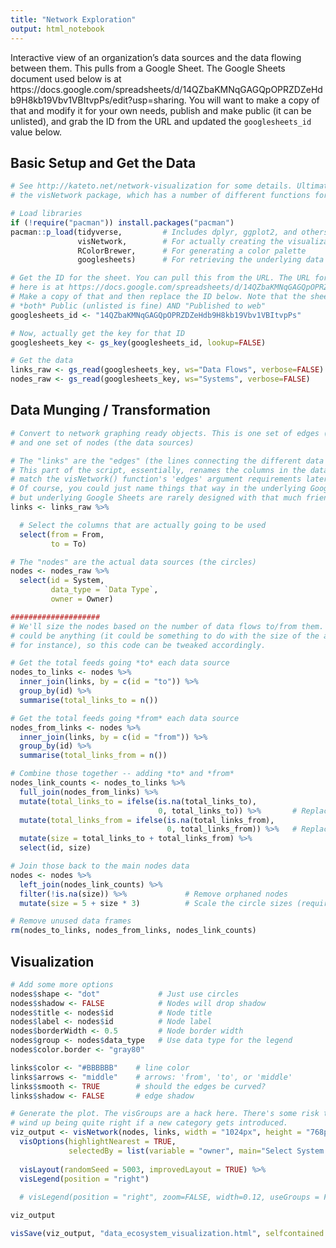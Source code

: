```yaml
---
title: "Network Exploration"
output: html_notebook
---
```


Interactive view of an organization's data sources and the data flowing between them. This pulls from a Google Sheet. The Google Sheets document used below is at https://docs.google.com/spreadsheets/d/14QZbaKMNqGAGQpOPRZDZeHdb9H8kb19Vbv1VBItvpPs/edit?usp=sharing. You will want to make a copy of that and modify it for your own needs, publish and make public (it can be unlisted), and grab the ID from the URL and updated the `googlesheets_id` value below.

## Basic Setup and Get the Data

```r

# See http://kateto.net/network-visualization for some details. Ultimately, it's all hinging on
# the visNetwork package, which has a number of different functions for adjusting the actual visualization.

# Load libraries
if (!require("pacman")) install.packages("pacman")
pacman::p_load(tidyverse,         # Includes dplyr, ggplot2, and others; very key!
               visNetwork,        # For actually creating the visualization
               RColorBrewer,      # For generating a color palette
               googlesheets)      # For retrieving the underlying data from Google Sheets

# Get the ID for the sheet. You can pull this from the URL. The URL for the Google Shee used
# here is at https://docs.google.com/spreadsheets/d/14QZbaKMNqGAGQpOPRZDZeHdb9H8kb19Vbv1VBItvpPs/edit?usp=sharing.
# Make a copy of that and then replace the ID below. Note that the sheet need to be
# *both* Public (unlisted is fine) AND "Published to web"
googlesheets_id <- "14QZbaKMNqGAGQpOPRZDZeHdb9H8kb19Vbv1VBItvpPs"

# Now, actually get the key for that ID
googlesheets_key <- gs_key(googlesheets_id, lookup=FALSE)

# Get the data
links_raw <- gs_read(googlesheets_key, ws="Data Flows", verbose=FALSE)
nodes_raw <- gs_read(googlesheets_key, ws="Systems", verbose=FALSE)

```

## Data Munging / Transformation

```r

# Convert to network graphing ready objects. This is one set of edges (the data feeds)
# and one set of nodes (the data sources)

# The "links" are the "edges" (the lines connecting the different data sources).
# This part of the script, essentially, renames the columns in the data table to
# match the visNetwork() function's 'edges' argument requirements later in the script.
# Of course, you could just name things that way in the underlying Google Sheet,
# but underlying Google Sheets are rarely designed with that much friendliness.
links <- links_raw %>% 

  # Select the columns that are actually going to be used
  select(from = From,
         to = To)

# The "nodes" are the actual data sources (the circles)
nodes <- nodes_raw %>% 
  select(id = System,
         data_type = `Data Type`,
         owner = Owner)

####################
# We'll size the nodes based on the number of data flows to/from them. The sizing
# could be anything (it could be something to do with the size of the actual system, 
# for instance), so this code can be tweaked accordingly.

# Get the total feeds going *to* each data source
nodes_to_links <- nodes %>%
  inner_join(links, by = c(id = "to")) %>% 
  group_by(id) %>% 
  summarise(total_links_to = n())

# Get the total feeds going *from* each data source
nodes_from_links <- nodes %>%
  inner_join(links, by = c(id = "from")) %>% 
  group_by(id) %>% 
  summarise(total_links_from = n())

# Combine those together -- adding *to* and *from*
nodes_link_counts <- nodes_to_links %>% 
  full_join(nodes_from_links) %>% 
  mutate(total_links_to = ifelse(is.na(total_links_to), 
                                 0, total_links_to)) %>%       # Replace NAs with 0s for future math
  mutate(total_links_from = ifelse(is.na(total_links_from), 
                                   0, total_links_from)) %>%   # Replace NAs with 0s for future math
  mutate(size = total_links_to + total_links_from) %>% 
  select(id, size)

# Join those back to the main nodes data
nodes <- nodes %>% 
  left_join(nodes_link_counts) %>% 
  filter(!is.na(size)) %>%             # Remove orphaned nodes
  mutate(size = 5 + size * 3)          # Scale the circle sizes (requires some fiddling)

# Remove unused data frames
rm(nodes_to_links, nodes_from_links, nodes_link_counts)

```

## Visualization

```r

# Add some more options
nodes$shape <- "dot"             # Just use circles
nodes$shadow <- FALSE            # Nodes will drop shadow
nodes$title <- nodes$id          # Node title
nodes$label <- nodes$id          # Node label
nodes$borderWidth <- 0.5         # Node border width
nodes$group <- nodes$data_type   # Use data type for the legend
nodes$color.border <- "gray80"

links$color <- "#BBBBBB"    # line color  
links$arrows <- "middle"    # arrows: 'from', 'to', or 'middle'
links$smooth <- TRUE        # should the edges be curved?
links$shadow <- FALSE       # edge shadow

# Generate the plot. The visGroups are a hack here. There's some risk that they won't
# wind up being quite right if a new category gets introduced.
viz_output <- visNetwork(nodes, links, width = "1024px", height = "768px") %>%
  visOptions(highlightNearest = TRUE,
             selectedBy = list(variable = "owner", main="Select System Owner")) %>% 
  
  visLayout(randomSeed = 5003, improvedLayout = TRUE) %>% 
  visLegend(position = "right")
  
  # visLegend(position = "right", zoom=FALSE, width=0.12, useGroups = FALSE)

viz_output

visSave(viz_output, "data_ecosystem_visualization.html", selfcontained = TRUE, background = "white")

```
